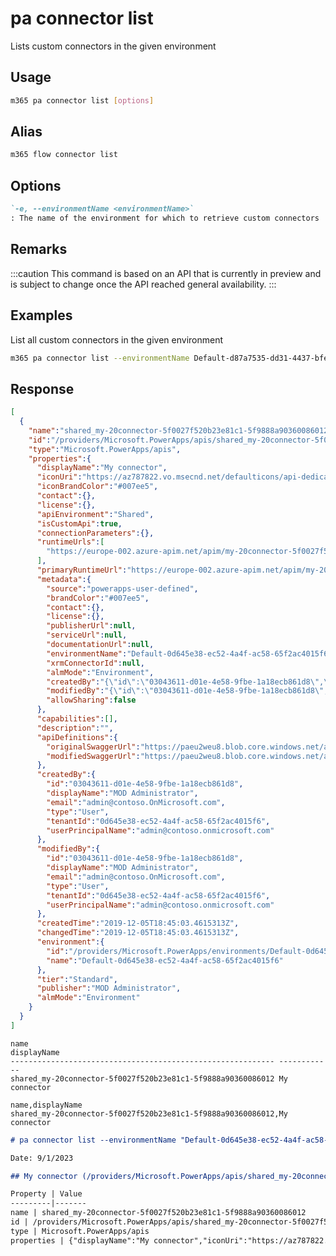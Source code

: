 
# pa connector list

Lists custom connectors in the given environment

## Usage

```sh
m365 pa connector list [options]
```

## Alias

```sh
m365 flow connector list
```

## Options

```md defintion-list
`-e, --environmentName <environmentName>`
: The name of the environment for which to retrieve custom connectors
```

<Global />

## Remarks

:::caution
This command is based on an API that is currently in preview and is subject to change once the API reached general availability.
:::

## Examples

List all custom connectors in the given environment

```sh
m365 pa connector list --environmentName Default-d87a7535-dd31-4437-bfe1-95340acd55c5
```

## Response

<Tabs>
  <TabItem value="JSON">

  ```json
  [
    {
      "name":"shared_my-20connector-5f0027f520b23e81c1-5f9888a90360086012",
      "id":"/providers/Microsoft.PowerApps/apis/shared_my-20connector-5f0027f520b23e81c1-5f9888a90360086012",
      "type":"Microsoft.PowerApps/apis",
      "properties":{
        "displayName":"My connector",
        "iconUri":"https://az787822.vo.msecnd.net/defaulticons/api-dedicated.png",
        "iconBrandColor":"#007ee5",
        "contact":{},
        "license":{},
        "apiEnvironment":"Shared",
        "isCustomApi":true,
        "connectionParameters":{},
        "runtimeUrls":[
          "https://europe-002.azure-apim.net/apim/my-20connector-5f0027f520b23e81c1-5f9888a90360086012"
        ],
        "primaryRuntimeUrl":"https://europe-002.azure-apim.net/apim/my-20connector-5f0027f520b23e81c1-5f9888a90360086012",
        "metadata":{
          "source":"powerapps-user-defined",
          "brandColor":"#007ee5",
          "contact":{},
          "license":{},
          "publisherUrl":null,
          "serviceUrl":null,
          "documentationUrl":null,
          "environmentName":"Default-0d645e38-ec52-4a4f-ac58-65f2ac4015f6",
          "xrmConnectorId":null,
          "almMode":"Environment",
          "createdBy":"{\"id\":\"03043611-d01e-4e58-9fbe-1a18ecb861d8\",\"displayName\":\"MOD Administrator\",\"email\":\"admin@contoso.OnMicrosoft.com\",\"type\":\"User\",\"tenantId\":\"0d645e38-ec52-4a4f-ac58-65f2ac4015f6\",\"userPrincipalName\":\"admin@contoso.onmicrosoft.com\"}",
          "modifiedBy":"{\"id\":\"03043611-d01e-4e58-9fbe-1a18ecb861d8\",\"displayName\":\"MOD Administrator\",\"email\":\"admin@contoso.OnMicrosoft.com\",\"type\":\"User\",\"tenantId\":\"0d645e38-ec52-4a4f-ac58-65f2ac4015f6\",\"userPrincipalName\":\"admin@contoso.onmicrosoft.com\"}",
          "allowSharing":false
        },
        "capabilities":[],
        "description":"",
        "apiDefinitions":{
          "originalSwaggerUrl":"https://paeu2weu8.blob.core.windows.net/api-swagger-files/my-20connector-5f0027f520b23e81c1-5f9888a90360086012.json_original?sv=2018-03-28&sr=b&sig=cOkjAecgpr6sSznMpDqiZitUOpVvVDJRCOZfe3VmReU%3D&se=2019-12-05T19%3A53%3A49Z&sp=r",
          "modifiedSwaggerUrl":"https://paeu2weu8.blob.core.windows.net/api-swagger-files/my-20connector-5f0027f520b23e81c1-5f9888a90360086012.json?sv=2018-03-28&sr=b&sig=rkpKHP8K%2F2yNBIUQcVN%2B0ZPjnP9sECrM%2FfoZMG%2BJZX0%3D&se=2019-12-05T19%3A53%3A49Z&sp=r"
        },
        "createdBy":{
          "id":"03043611-d01e-4e58-9fbe-1a18ecb861d8",
          "displayName":"MOD Administrator",
          "email":"admin@contoso.OnMicrosoft.com",
          "type":"User",
          "tenantId":"0d645e38-ec52-4a4f-ac58-65f2ac4015f6",
          "userPrincipalName":"admin@contoso.onmicrosoft.com"
        },
        "modifiedBy":{
          "id":"03043611-d01e-4e58-9fbe-1a18ecb861d8",
          "displayName":"MOD Administrator",
          "email":"admin@contoso.OnMicrosoft.com",
          "type":"User",
          "tenantId":"0d645e38-ec52-4a4f-ac58-65f2ac4015f6",
          "userPrincipalName":"admin@contoso.onmicrosoft.com"
        },
        "createdTime":"2019-12-05T18:45:03.4615313Z",
        "changedTime":"2019-12-05T18:45:03.4615313Z",
        "environment":{
          "id":"/providers/Microsoft.PowerApps/environments/Default-0d645e38-ec52-4a4f-ac58-65f2ac4015f6",
          "name":"Default-0d645e38-ec52-4a4f-ac58-65f2ac4015f6"
        },
        "tier":"Standard",
        "publisher":"MOD Administrator",
        "almMode":"Environment"
      }
    }
  ]
  ```

  </TabItem>
  <TabItem value="Text">

  ```text
  name                                                        displayName
  ----------------------------------------------------------- ------------
  shared_my-20connector-5f0027f520b23e81c1-5f9888a90360086012 My connector
  ```

  </TabItem>
  <TabItem value="CSV">

  ```csv
  name,displayName
  shared_my-20connector-5f0027f520b23e81c1-5f9888a90360086012,My connector
  ```

  </TabItem>
  <TabItem value="Markdown">

  ```md
  # pa connector list --environmentName "Default-0d645e38-ec52-4a4f-ac58-65f2ac4015f6"

  Date: 9/1/2023

  ## My connector (/providers/Microsoft.PowerApps/apis/shared_my-20connector-5f0027f520b23e81c1-5f9888a90360086012)

  Property | Value
  ---------|-------
  name | shared_my-20connector-5f0027f520b23e81c1-5f9888a90360086012
  id | /providers/Microsoft.PowerApps/apis/shared_my-20connector-5f0027f520b23e81c1-5f9888a90360086012
  type | Microsoft.PowerApps/apis
  properties | {"displayName":"My connector","iconUri":"https://az787822.vo.msecnd.net/defaulticons/api-dedicated.png","iconBrandColor":"#007ee5","contact":{},"license":{},"apiEnvironment":"Shared","isCustomApi":true,"connectionParameters":{},"runtimeUrls":["https://europe-002.azure-apim.net/apim/my-20connector-5f0027f520b23e81c1-5f9888a90360086012"],"primaryRuntimeUrl":"https://europe-002.azure-apim.net/apim/my-20connector-5f0027f520b23e81c1-5f9888a90360086012","metadata":{"source":"powerapps-user-defined","brandColor":"#007ee5","contact":{},"license":{},"publisherUrl":null,"serviceUrl":null,"documentationUrl":null,"environmentName":"Default-0d645e38-ec52-4a4f-ac58-65f2ac4015f6","xrmConnectorId":null,"almMode":"Environment","createdBy":"{\"id\":\"03043611-d01e-4e58-9fbe-1a18ecb861d8\",\"displayName\":\"MOD Administrator\",\"email\":\"admin@contoso.OnMicrosoft.com\",\"type\":\"User\",\"tenantId\":\"0d645e38-ec52-4a4f-ac58-65f2ac4015f6\",\"userPrincipalName\":\"admin@contoso.onmicrosoft.com\"}","modifiedBy":"{\"id\":\"03043611-d01e-4e58-9fbe-1a18ecb861d8\",\"displayName\":\"MOD Administrator\",\"email\":\"admin@contoso.OnMicrosoft.com\",\"type\":\"User\",\"tenantId\":\"0d645e38-ec52-4a4f-ac58-65f2ac4015f6\",\"userPrincipalName\":\"admin@contoso.onmicrosoft.com\"}","allowSharing":false},"capabilities":[],"description":"","apiDefinitions":{"originalSwaggerUrl":"https://paeu2weu8.blob.core.windows.net/api-swagger-files/my-20connector-5f0027f520b23e81c1-5f9888a90360086012.json_original?sv=2018-03-28&sr=b&sig=cOkjAecgpr6sSznMpDqiZitUOpVvVDJRCOZfe3VmReU%3D&se=2019-12-05T19%3A53%3A49Z&sp=r","modifiedSwaggerUrl":"https://paeu2weu8.blob.core.windows.net/api-swagger-files/my-20connector-5f0027f520b23e81c1-5f9888a90360086012.json?sv=2018-03-28&sr=b&sig=rkpKHP8K%2F2yNBIUQcVN%2B0ZPjnP9sECrM%2FfoZMG%2BJZX0%3D&se=2019-12-05T19%3A53%3A49Z&sp=r"},"createdBy":{"id":"03043611-d01e-4e58-9fbe-1a18ecb861d8","displayName":"MOD Administrator","email":"admin@contoso.OnMicrosoft.com","type":"User","tenantId":"0d645e38-ec52-4a4f-ac58-65f2ac4015f6","userPrincipalName":"admin@contoso.onmicrosoft.com"},"modifiedBy":{"id":"03043611-d01e-4e58-9fbe-1a18ecb861d8","displayName":"MOD Administrator","email":"admin@contoso.OnMicrosoft.com","type":"User","tenantId":"0d645e38-ec52-4a4f-ac58-65f2ac4015f6","userPrincipalName":"admin@contoso.onmicrosoft.com"},"createdTime":"2019-12-05T18:45:03.4615313Z","changedTime":"2019-12-05T18:45:03.4615313Z","environment":{"id":"/providers/Microsoft.PowerApps/environments/Default-0d645e38-ec52-4a4f-ac58-65f2ac4015f6","name":"Default-0d645e38-ec52-4a4f-ac58-65f2ac4015f6"},"tier":"Standard","publisher":"MOD Administrator","almMode":"Environment"}
  ```

  </TabItem>
</Tabs>

